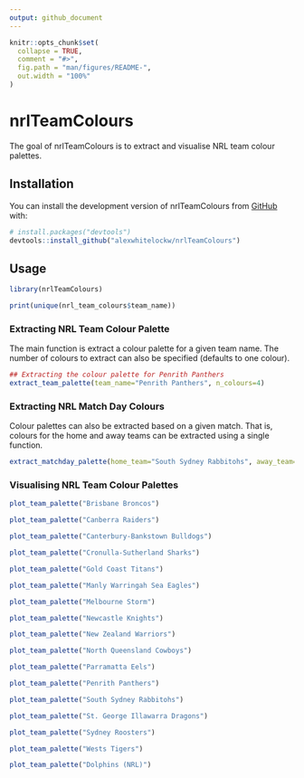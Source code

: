 ```yaml
---
output: github_document
---
```


<!-- README.md is generated from README.Rmd. Please edit that file -->

```r
knitr::opts_chunk$set(
  collapse = TRUE,
  comment = "#>",
  fig.path = "man/figures/README-",
  out.width = "100%"
)
```

# nrlTeamColours

<!-- badges: start -->
<!-- badges: end -->

The goal of nrlTeamColours is to extract and visualise NRL team colour palettes.

## Installation

You can install the development version of nrlTeamColours from [GitHub](https://github.com/) with:

``` r
# install.packages("devtools")
devtools::install_github("alexwhitelockw/nrlTeamColours")
```

## Usage

```r
library(nrlTeamColours)

print(unique(nrl_team_colours$team_name))
```

### Extracting NRL Team Colour Palette

The main function is extract a colour palette for a given team name. The number of colours to extract can also be specified (defaults to one colour).

```r
## Extracting the colour palette for Penrith Panthers
extract_team_palette(team_name="Penrith Panthers", n_colours=4)
```

### Extracting NRL Match Day Colours

Colour palettes can also be extracted based on a given match. That is, colours for the home and away teams can be extracted using a single function.

```r
extract_matchday_palette(home_team="South Sydney Rabbitohs", away_team="Wests Tigers")
```

### Visualising NRL Team Colour Palettes

```r
plot_team_palette("Brisbane Broncos")
```
```r
plot_team_palette("Canberra Raiders")
```
```r
plot_team_palette("Canterbury-Bankstown Bulldogs")
```
```r
plot_team_palette("Cronulla-Sutherland Sharks")
```
```r
plot_team_palette("Gold Coast Titans")
```
```r
plot_team_palette("Manly Warringah Sea Eagles")
```
```r
plot_team_palette("Melbourne Storm")
```
```r
plot_team_palette("Newcastle Knights")
```
```r
plot_team_palette("New Zealand Warriors")
```
```r
plot_team_palette("North Queensland Cowboys")
```
```r
plot_team_palette("Parramatta Eels")
```
```r
plot_team_palette("Penrith Panthers")
```
```r
plot_team_palette("South Sydney Rabbitohs")
```
```r
plot_team_palette("St. George Illawarra Dragons")
```
```r
plot_team_palette("Sydney Roosters")
```
```r
plot_team_palette("Wests Tigers")
```
```r
plot_team_palette("Dolphins (NRL)")
```